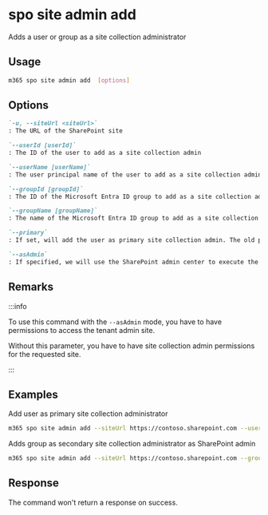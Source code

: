 
# spo site admin add 

Adds a user or group as a site collection administrator

## Usage

```sh
m365 spo site admin add  [options]
```

## Options

```md definition-list
`-u, --siteUrl <siteUrl>`
: The URL of the SharePoint site

`--userId [userId]`
: The ID of the user to add as a site collection admin

`--userName [userName]`
: The user principal name of the user to add as a site collection admin

`--groupId [groupId]`
: The ID of the Microsoft Entra ID group to add as a site collection admin

`--groupName [groupName]`
: The name of the Microsoft Entra ID group to add as a site collection admin

`--primary`
: If set, will add the user as primary site collection admin. The old primary site collection admin will be replaced and set as secondary site collection admin

`--asAdmin`
: If specified, we will use the SharePoint admin center to execute the command
```

<Global />

## Remarks

:::info

To use this command with the `--asAdmin` mode, you have to have permissions to access the tenant admin site.

Without this parameter, you have to have site collection admin permissions for the requested site.

:::

## Examples

Add user as primary site collection administrator

```sh
m365 spo site admin add --siteUrl https://contoso.sharepoint.com --userId 600713c5-53c6-4f24-b454-3c35e22b2639 --primary
```

Adds group as secondary site collection administrator as SharePoint admin

```sh
m365 spo site admin add --siteUrl https://contoso.sharepoint.com --groupName SP_Administrators --asAdmin
```
## Response

The command won't return a response on success.